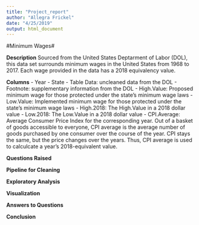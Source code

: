```yaml
---
title: "Project_report"
author: "Allegra Frickel"
date: "4/25/2019"
output: html_document
---
```


#Minimum Wages#

**Description**
Sourced from the United States Deptarment of Labor (DOL), this data set surrounds minimum wages in the United States from 1968 to 2017. Each wage provided in the data has a 2018 equivalency value.

**Columns**
- Year
- State
- Table Data: uncleaned data from the DOL
- Footnote: supplementary information from the DOL
- High.Value: Proposed minimum wage for those protected under the state's minimum wage laws
- Low.Value: Implemented minimum wage for those protected under the state's minimum wage laws
- High.2018: The High.Value in a 2018 dollar value
- Low.2018: The Low.Value in a 2018 dollar value
- CPI.Average: Average Consumer Price Index for the corresponding year. Out of a basket of goods accessible to everyone, CPI average is the average number of goods purchased by one consumer over the course of the year. CPI stays the same, but the price changes over the years. Thus, CPI average is used to calculcate a year's 2018-equivalent value.

**Questions Raised**

**Pipeline for Cleaning**

**Exploratory Analysis**

**Visualization**

**Answers to Questions**

**Conclusion**